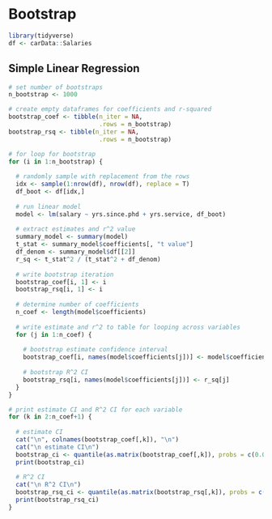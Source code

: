 # Bootstrap

```r
library(tidyverse)
df <- carData::Salaries
```

## Simple Linear Regression
```r
# set number of bootstraps
n_bootstrap <- 1000

# create empty dataframes for coefficients and r-squared
bootstrap_coef <- tibble(n_iter = NA,
                         .rows = n_bootstrap)
bootstrap_rsq <- tibble(n_iter = NA,
                         .rows = n_bootstrap)

# for loop for bootstrap
for (i in 1:n_bootstrap) {
  
  # randomly sample with replacement from the rows
  idx <- sample(1:nrow(df), nrow(df), replace = T)
  df_boot <- df[idx,]
  
  # run linear model
  model <- lm(salary ~ yrs.since.phd + yrs.service, df_boot)
  
  # extract estimates and r^2 value
  summary_model <- summary(model)
  t_stat <- summary_model$coefficients[, "t value"]
  df_denom <- summary_model$df[[2]]
  r_sq <- t_stat^2 / (t_stat^2 + df_denom)
  
  # write bootstrap iteration
  bootstrap_coef[i, 1] <- i
  bootstrap_rsq[i, 1] <- i
  
  # determine number of coefficients
  n_coef <- length(model$coefficients)
  
  # write estimate and r^2 to table for looping across variables
  for (j in 1:n_coef) {
    
    # bootstrap estimate confidence interval
    bootstrap_coef[i, names(model$coefficients[j])] <- model$coefficients[[j]]
    
    # bootstrap R^2 CI
    bootstrap_rsq[i, names(model$coefficients[j])] <- r_sq[j]
  }
}

# print estimate CI and R^2 CI for each variable
for (k in 2:n_coef+1) {
  
  # estimate CI
  cat("\n", colnames(bootstrap_coef[,k]), "\n")
  cat("\n estimate CI\n")
  bootstrap_ci <- quantile(as.matrix(bootstrap_coef[,k]), probs = c(0.025, .975))
  print(bootstrap_ci)
  
  # R^2 CI
  cat("\n R^2 CI\n")
  bootstrap_rsq_ci <- quantile(as.matrix(bootstrap_rsq[,k]), probs = c(0.025, .975))
  print(bootstrap_rsq_ci)
}

```

